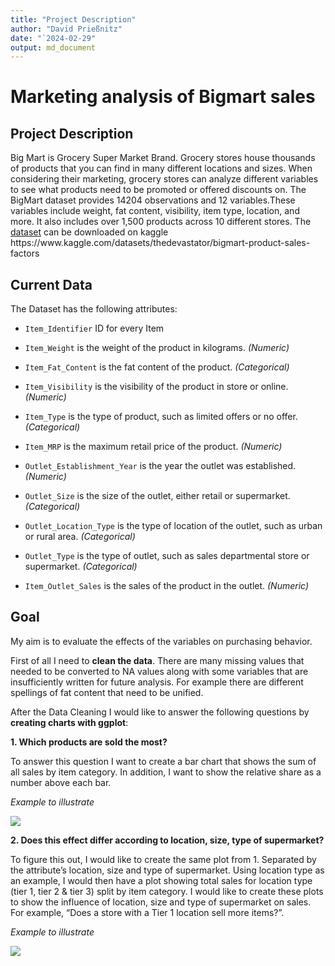```yaml
---
title: "Project Description"
author: "David Prießnitz"
date: "`2024-02-29"
output: md_document
---
```


# Marketing analysis of Bigmart sales

## Project Description
Big Mart is Grocery Super Market Brand.
Grocery stores house thousands of products that you can find in many different locations and sizes. When considering their marketing, grocery stores can analyze different variables to see what products need to be promoted or offered discounts on. The BigMart dataset provides 14204 observations and 12 variables.These variables include weight, fat content, visibility, item type, location, and more. It also includes over 1,500 products across 10 different stores. The [dataset](data.csv) can be downloaded on kaggle https://www.kaggle.com/datasets/thedevastator/bigmart-product-sales-factors  
 

## Current Data
The Dataset has the following attributes: <p>
- `Item_Identifier` ID for every Item <p>
- `Item_Weight`	is the weight of the product in kilograms. *(Numeric)* <p>
- `Item_Fat_Content` is	the fat content of the product. *(Categorical)* <p>
- `Item_Visibility`	is the visibility of the product in store or online. *(Numeric)* <p>
- `Item_Type` is the type of product, such as limited offers or no offer. *(Categorical)* <p>
- `Item_MRP` is	the maximum retail price of the product. *(Numeric)* <p>
- `Outlet_Establishment_Year`	is the year the outlet was established. *(Numeric)* <p>
- `Outlet_Size` is the size of the outlet, either retail or supermarket. *(Categorical)* <p>
- `Outlet_Location_Type` is	the type of location of the outlet, such as urban or rural area. *(Categorical)* <p>
- `Outlet_Type` is	the type of outlet, such as sales departmental store or supermarket. *(Categorical)* <p>
- `Item_Outlet_Sales`	is the sales of the product in the outlet. *(Numeric)* <p>



## Goal
My aim is to evaluate the effects of the variables on purchasing behavior. 

First of all I need to **clean the data**. There are many missing values that needed to be converted to NA values along with some variables that are insufficiently written for future analysis. For example there are different spellings of fat content that need to be unified. 

After the Data Cleaning I would like to answer the following questions by **creating charts with ggplot**:

**1. Which products are sold the most?**

To answer this question I want to create a bar chart that shows the sum of all sales by item category. In addition, I want to show the relative share as a number above each bar.

*Example to illustrate* <p>
![](Example.png)
 


**2. Does this effect differ according to location, size, type of supermarket?**

To figure this out, I would like to create the same plot from 1. Separated by the attribute's location, size and type of supermarket. Using location type as an example, I would then have a plot showing total sales for location type (tier 1, tier 2 & tier 3) split by item category. I would like to create these plots to show the influence of location, size and type of supermarket on sales. For example, "Does a store with a Tier 1 location sell more items?". <p>
*Example to illustrate* <p>
![](Sales_by_Location.png)
